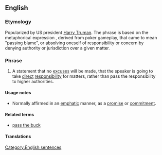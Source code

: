 ==English==
{{wikipedia}}

===Etymology===
Popularized by US president [[w:Harry S. Truman|Harry Truman]].  The phrase is based on the metaphorical expression {{term|pass the buck|passing the buck}}, derived from poker gameplay, that came to mean "passing blame", or absolving oneself of responsibility or concern by denying authority or jurisdiction over a given matter.

===Phrase===
{{infl|en|phrase|head=[[the]] [[buck]] [[stops]] [[here]]}}

# {{idiomatic}} A statement that no [[excuse]]s will be made, that the speaker is going to take [[direct]] [[responsibility]] for matters, rather than pass the responsibility to higher authorities.

====Usage notes====
* Normally affirmed in an [[emphatic]] manner, as a [[promise]] or [[commitment]].

====Related terms====
* [[pass the buck]]

====Translations====
{{rftrans}}

[[Category:English sentences]]